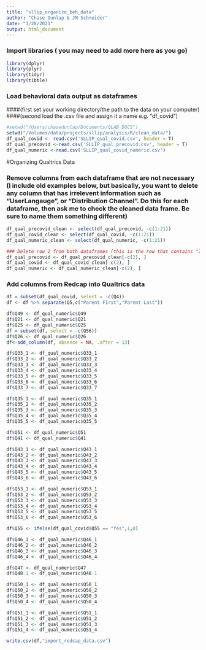```yaml
---
title: "sllip_organize_beh_data"
author: "Chase Dunlap & JM Schneider"
date: "1/28/2021"
output: html_document
---
```

### Import libraries ( you may need to add more here as you go)
```r
library(dplyr)
library(plyr)
library(tidyr)
library(tibble)
```

### Load behavioral data output as dataframes 
####(first set your working directory/the path to the data on your computer)
####(second load the .csv file and assign it a name e.g. "df_covid")
```r
#setwd("/Users/chasedunlap/Documents/QLAB_DOCS")
setwd("/Volumes/data/projects/sllip/analysis/R/clean_data/")
df_qual_covid <- read.csv('SLLIP_qual_covid.csv', header = T)
df_qual_precovid <-read.csv('SLLIP_qual_precovid.csv', header = T)
df_qual_numeric <-read.csv('SLLIP_qual_covid_numeric.csv')
```

#Organizing Qualtrics Data

### Remove columns from each dataframe that are not necessary (I include old examples below, but basically, you want to delete any column that has irrelevent information such as "UserLangauge", or "Distribution Channel". Do this for each dataframe, then ask me to check the cleaned data frame. **Be sure to name them something different**)
```r
df_qual_precovid_clean <- select(df_qual_precovid, -c(1:21))
df_qual_covid_clean <- select(df_qual_covid, -c(1:21))
df_qual_numeric_clean <- select(df_qual_numeric, -c(1:21))

### Delete row 2 from both dataframes (this is the row that contains "ImportID")
df_qual_precovid <- df_qual_precovid_clean[-c(2), ]
df_qual_covid <- df_qual_covid_clean[-c(2), ]
df_qual_numeric <- df_qual_numeric_clean[-c(2), ]
```

### Add columns from Redcap into Qualtrics data
```r
df = subset(df_qual_covid, select = -c(Q4))
df <- df %>% separate(Q5,c("Parent First","Parent Last"))

df$Q49 <- df_qual_numeric$Q49
df$Q21 <- df_qual_numeric$Q21
df$Q25 <- df_qual_numeric$Q25
df = subset(df, select = -c(Q56))
df$Q26 <- df_qual_numeric$Q26
df<-add_column(df, absence = NA, .after = 13)

df$Q33_1 <- df_qual_numeric$Q33_1
df$Q33_2 <- df_qual_numeric$Q33_2
df$Q33_3 <- df_qual_numeric$Q33_3
df$Q33_4 <- df_qual_numeric$Q33_4
df$Q33_5 <- df_qual_numeric$Q33_5
df$Q33_6 <- df_qual_numeric$Q33_6
df$Q33_7 <- df_qual_numeric$Q33_7

df$Q35_1 <- df_qual_numeric$Q35_1
df$Q35_2 <- df_qual_numeric$Q35_2
df$Q35_3 <- df_qual_numeric$Q35_3
df$Q35_4 <- df_qual_numeric$Q35_4
df$Q35_5 <- df_qual_numeric$Q35_5

df$Q51 <- df_qual_numeric$Q51
df$Q41 <- df_qual_numeric$Q41

df$Q43_1 <- df_qual_numeric$Q43_1
df$Q43_2 <- df_qual_numeric$Q43_2
df$Q43_3 <- df_qual_numeric$Q43_3
df$Q43_4 <- df_qual_numeric$Q43_4
df$Q43_5 <- df_qual_numeric$Q43_5
df$Q43_6 <- df_qual_numeric$Q43_6

df$Q53_1 <- df_qual_numeric$Q53_1
df$Q53_2 <- df_qual_numeric$Q53_2
df$Q53_3 <- df_qual_numeric$Q53_3
df$Q53_4 <- df_qual_numeric$Q53_4
df$Q53_5 <- df_qual_numeric$Q53_5
df$Q53_6 <- df_qual_numeric$Q53_6

df$Q55 <- ifelse(df_qual_covid$Q55 == "Yes",1,0)

df$Q46_1 <- df_qual_numeric$Q46_1
df$Q46_2 <- df_qual_numeric$Q46_2
df$Q46_3 <- df_qual_numeric$Q46_3
df$Q46_4 <- df_qual_numeric$Q46_4

df$Q47 <- df_qual_numeric$Q47
df$Q48.1 <- df_qual_numeric$Q48.1

df$Q50_1 <- df_qual_numeric$Q50_1
df$Q50_2 <- df_qual_numeric$Q50_2
df$Q50_3 <- df_qual_numeric$Q50_3
df$Q50_4 <- df_qual_numeric$Q50_4

df$Q51_1 <- df_qual_numeric$Q51_1
df$Q51_2 <- df_qual_numeric$Q51_2
df$Q51_3 <- df_qual_numeric$Q51_3
df$Q51_4 <- df_qual_numeric$Q51_4
```

```r
write.csv(df,"import_redcap_data.csv")
```

